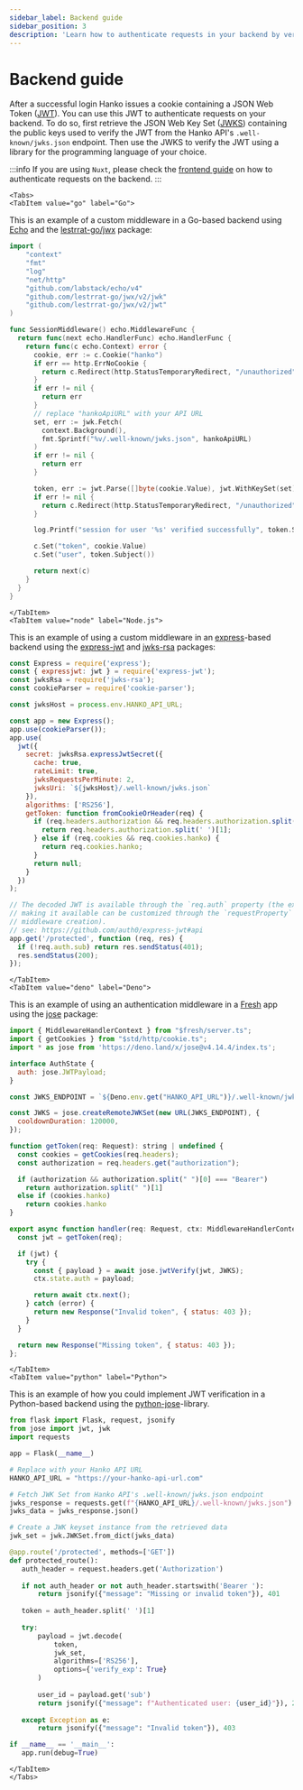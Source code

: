 ```yaml
---
sidebar_label: Backend guide
sidebar_position: 3
description: 'Learn how to authenticate requests in your backend by verifying JWTs (JSON Web Token) using a JWK (JSON Web Key Set).'
---
```



# Backend guide

After a successful login Hanko issues a cookie containing a JSON Web Token
([JWT](https://datatracker.ietf.org/doc/html/rfc7519)). You can use this JWT to authenticate
requests on your backend. To do so, first retrieve the JSON Web Key Set
([JWKS](https://datatracker.ietf.org/doc/html/rfc7517))
containing the public keys used to verify the JWT from the Hanko API's `.well-known/jwks.json` endpoint.
Then use the JWKS to verify the JWT using a library for the programming language of your choice.

:::info
If you are using `Nuxt`, please check the [frontend guide](/guides/nuxt) on how to authenticate requests on the backend.
:::

```mdx-code-block
<Tabs>
<TabItem value="go" label="Go">
```

This is an example of a custom middleware in a Go-based backend using
[Echo](https://echo.labstack.com/) and the [lestrrat-go/jwx](https://github.com/lestrrat-go/jwx) package:

```go showLineNumbers
import (
	"context"
	"fmt"
	"log"
	"net/http"
	"github.com/labstack/echo/v4"
	"github.com/lestrrat-go/jwx/v2/jwk"
	"github.com/lestrrat-go/jwx/v2/jwt"
)

func SessionMiddleware() echo.MiddlewareFunc {
  return func(next echo.HandlerFunc) echo.HandlerFunc {
    return func(c echo.Context) error {
      cookie, err := c.Cookie("hanko")
      if err == http.ErrNoCookie {
        return c.Redirect(http.StatusTemporaryRedirect, "/unauthorized")
      }
      if err != nil {
        return err
      }
      // replace "hankoApiURL" with your API URL
      set, err := jwk.Fetch(
        context.Background(),
        fmt.Sprintf("%v/.well-known/jwks.json", hankoApiURL)
      )
      if err != nil {
        return err
      }

      token, err := jwt.Parse([]byte(cookie.Value), jwt.WithKeySet(set))
      if err != nil {
        return c.Redirect(http.StatusTemporaryRedirect, "/unauthorized")
      }

      log.Printf("session for user '%s' verified successfully", token.Subject())

      c.Set("token", cookie.Value)
      c.Set("user", token.Subject())

      return next(c)
    }
  }
}
```

```mdx-code-block
</TabItem>
<TabItem value="node" label="Node.js">
```

This is an example of using a custom middleware in an [express](https://expressjs.com/)-based backend using
the [express-jwt](https://www.npmjs.com/package/express-jwt) and [jwks-rsa](https://www.npmjs.com/package/jwks-rsa)
packages:

```javascript showLineNumbers
const Express = require('express');
const { expressjwt: jwt } = require('express-jwt');
const jwksRsa = require('jwks-rsa');
const cookieParser = require('cookie-parser');

const jwksHost = process.env.HANKO_API_URL;

const app = new Express();
app.use(cookieParser());
app.use(
  jwt({
    secret: jwksRsa.expressJwtSecret({
      cache: true,
      rateLimit: true,
      jwksRequestsPerMinute: 2,
      jwksUri: `${jwksHost}/.well-known/jwks.json`
    }),
    algorithms: ['RS256'],
    getToken: function fromCookieOrHeader(req) {
      if (req.headers.authorization && req.headers.authorization.split(' ')[0] === 'Bearer') {
        return req.headers.authorization.split(' ')[1];
      } else if (req.cookies && req.cookies.hanko) {
        return req.cookies.hanko;
      }
      return null;
    }
  })
);

// The decoded JWT is available through the `req.auth` property (the exact property
// making it available can be customized through the `requestProperty` option on
// middleware creation).
// see: https://github.com/auth0/express-jwt#api
app.get('/protected', function (req, res) {
  if (!req.auth.sub) return res.sendStatus(401);
  res.sendStatus(200);
});
```

```mdx-code-block
</TabItem>
<TabItem value="deno" label="Deno">
```

This is an example of using an authentication middleware in a [Fresh](https://fresh.deno.dev) app using the [jose](https://github.com/panva/jose/) package:

```javascript showLineNumbers
import { MiddlewareHandlerContext } from "$fresh/server.ts";
import { getCookies } from "$std/http/cookie.ts";
import * as jose from 'https://deno.land/x/jose@v4.14.4/index.ts';

interface AuthState {
  auth: jose.JWTPayload;
}

const JWKS_ENDPOINT = `${Deno.env.get("HANKO_API_URL")}/.well-known/jwks.json`;

const JWKS = jose.createRemoteJWKSet(new URL(JWKS_ENDPOINT), {
  cooldownDuration: 120000,
});

function getToken(req: Request): string | undefined {
  const cookies = getCookies(req.headers);
  const authorization = req.headers.get("authorization");

  if (authorization && authorization.split(" ")[0] === "Bearer")
    return authorization.split(" ")[1]
  else if (cookies.hanko)
    return cookies.hanko
}

export async function handler(req: Request, ctx: MiddlewareHandlerContext<AuthState>) {
  const jwt = getToken(req);

  if (jwt) {
    try {
      const { payload } = await jose.jwtVerify(jwt, JWKS);
      ctx.state.auth = payload;

      return await ctx.next();
    } catch (error) {
      return new Response("Invalid token", { status: 403 });
    }
  }

  return new Response("Missing token", { status: 403 });
};
```

```mdx-code-block
</TabItem>
<TabItem value="python" label="Python">
 ```
This is an example of how you could implement JWT verification in a Python-based backend using
 the [python-jose](https://pypi.org/project/python-jose/)-library.  

 ```python showLineNumbers
from flask import Flask, request, jsonify
from jose import jwt, jwk
import requests

app = Flask(__name__)

# Replace with your Hanko API URL
HANKO_API_URL = "https://your-hanko-api-url.com"

# Fetch JWK Set from Hanko API's .well-known/jwks.json endpoint
jwks_response = requests.get(f"{HANKO_API_URL}/.well-known/jwks.json")
jwks_data = jwks_response.json()

# Create a JWK keyset instance from the retrieved data
jwk_set = jwk.JWKSet.from_dict(jwks_data)

@app.route('/protected', methods=['GET'])
def protected_route():
    auth_header = request.headers.get('Authorization')
    
    if not auth_header or not auth_header.startswith('Bearer '):
        return jsonify({"message": "Missing or invalid token"}), 401
    
    token = auth_header.split(' ')[1]
    
    try:
        payload = jwt.decode(
            token,
            jwk_set,
            algorithms=['RS256'],
            options={'verify_exp': True}
        )
        
        user_id = payload.get('sub')
        return jsonify({"message": f"Authenticated user: {user_id}"}), 200
    
    except Exception as e:
        return jsonify({"message": "Invalid token"}), 403

if __name__ == '__main__':
    app.run(debug=True)
``` 
 
  ```mdx-code-block
  </TabItem>
</Tabs>
```
